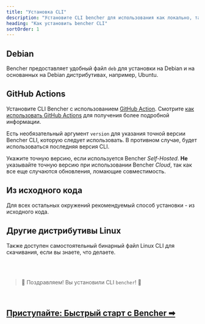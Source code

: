 ```yaml
---
title: "Установка CLI"
description: "Установите CLI bencher для использования как локально, так и в непрерывном бенчмаркинге"
heading: "Как установить bencher CLI"
sortOrder: 1
---
```



## Debian

Bencher предоставляет удобный файл `deb` для установки на Debian
и на основанных на Debian дистрибутивах, например, Ubuntu.

<CliDebian />

## GitHub Actions

Установите CLI Bencher с использованием [GitHub Action](https://github.com/marketplace/actions/bencher-cli).
Смотрите [как использовать GitHub Actions](/ru/docs/how-to/github-actions/) для получения более подробной информации.

<CliGitHubActions />

Есть необязательный аргумент `version` для указания точной версии Bencher CLI, которую следует использовать.
В противном случае, будет использоваться последняя версия CLI.

<CliGitHubActionsVersion />

Укажите точную версию, если используется Bencher *Self-Hosted*.
__Не__ указывайте точную версию при использовании Bencher *Cloud*, так как все еще случаются обновления, ломающие совместимость.

## Из исходного кода

Для всех остальных окружений рекомендуемый способ установки - из исходного кода.

<CliFromSource />

## Другие дистрибутивы Linux

Также доступен самостоятельный бинарный файл Linux CLI для скачивания,
если вы знаете, что делаете.

<CliOtherLinux />

<br/>
<br/>

> 🐰 Поздравляем! Вы установили CLI <code>bencher</code>! 🎉

<br/>

<h2><a href="/ru/docs/tutorial/quick-start/">Приступайте: Быстрый старт с Bencher ➡</a></h2>